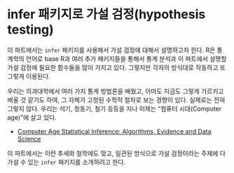 # infer 패키지로 가설 검정(hypothesis testing)

이 파트에서는 `infer` 패키지를 사용해서 가설 검정에 대해서 설명하고자 한다. R은 통계학의 언어로 base R과 여러 추가 패키지들을 통해서 통계 분석과 이 파트에서 설명할 가설 검정에 필요한 함수들을 많이 가지고 있다. 그렇지만 각자의 방식대로 작동하고 또 그렇게 이용된다. 

우리는 의과대학에서 여러 가지 통계 방법론을 배웠고, 아마도 지금도 그렇게 가르키고 배울 것 같기도 하여, 그 자체가 고정된 수학적 절차로 보는 경향이 있다. 실제로는 전혀 그렇지 않다. 우리는 석기, 청동기, 철기 등등을 지나 이제는 "컴퓨터 시대(Computer age)"에 살고 있다.

- [Computer Age Statistical Inference: Algorithms, Evidence and Data Science](https://hastie.su.domains/CASI/)

이 파트에서는 이런 추세와 철학에도 맞고, 일관된 방식으로 가설 검정이라는 주제에 다가설 수 있는 `infer` 패키지를 소개하려고 한다.
 